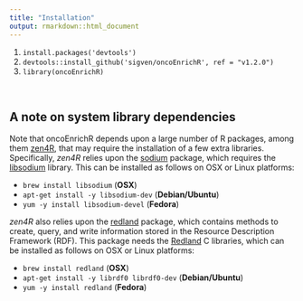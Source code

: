 ```yaml
---
title: "Installation"
output: rmarkdown::html_document
---
```


1.  `install.packages('devtools')`
2.  `devtools::install_github('sigven/oncoEnrichR', ref = "v1.2.0")`
3.  `library(oncoEnrichR)`

<br>

## A note on system library dependencies

Note that oncoEnrichR depends upon a large number of R packages, among them [zen4R](https://github.com/eblondel/zen4R), that may require the installation of a few extra libraries. Specifically, _zen4R_ relies upon the [sodium](https://github.com/r-lib/sodium) package, which requires
the [libsodium](https://doc.libsodium.org/) library. This can be installed as follows on OSX or Linux platforms:

  - `brew install libsodium` (**OSX**)
  - `apt-get install -y libsodium-dev` (**Debian/Ubuntu**)
  - `yum -y install libsodium-devel` (**Fedora**)

_zen4R_ also relies upon the [redland](https://github.com/cran/redland) package, which contains methods to create, query, and write information stored in the Resource Description Framework (RDF). This package needs the [Redland](https://librdf.org/) C libraries, which can be installed as follows on OSX or Linux platforms:

  - `brew install redland` (**OSX**)
  - `apt-get install -y librdf0 librdf0-dev` (**Debian/Ubuntu**)
  - `yum -y install redland` (**Fedora**)
